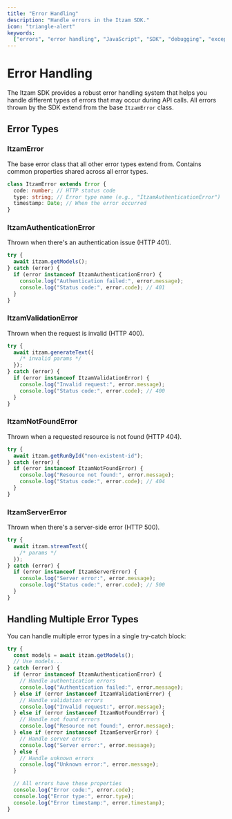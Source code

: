 ```yaml
---
title: "Error Handling"
description: "Handle errors in the Itzam SDK."
icon: "triangle-alert"
keywords:
  ["errors", "error handling", "JavaScript", "SDK", "debugging", "exceptions"]
---
```


# Error Handling

The Itzam SDK provides a robust error handling system that helps you handle different types of errors that may occur during API calls. All errors thrown by the SDK extend from the base `ItzamError` class.

## Error Types

### ItzamError

The base error class that all other error types extend from. Contains common properties shared across all error types.

```typescript
class ItzamError extends Error {
  code: number; // HTTP status code
  type: string; // Error type name (e.g., "ItzamAuthenticationError")
  timestamp: Date; // When the error occurred
}
```

### ItzamAuthenticationError

Thrown when there's an authentication issue (HTTP 401).

```typescript
try {
  await itzam.getModels();
} catch (error) {
  if (error instanceof ItzamAuthenticationError) {
    console.log("Authentication failed:", error.message);
    console.log("Status code:", error.code); // 401
  }
}
```

### ItzamValidationError

Thrown when the request is invalid (HTTP 400).

```typescript
try {
  await itzam.generateText({
    /* invalid params */
  });
} catch (error) {
  if (error instanceof ItzamValidationError) {
    console.log("Invalid request:", error.message);
    console.log("Status code:", error.code); // 400
  }
}
```

### ItzamNotFoundError

Thrown when a requested resource is not found (HTTP 404).

```typescript
try {
  await itzam.getRunById("non-existent-id");
} catch (error) {
  if (error instanceof ItzamNotFoundError) {
    console.log("Resource not found:", error.message);
    console.log("Status code:", error.code); // 404
  }
}
```

### ItzamServerError

Thrown when there's a server-side error (HTTP 500).

```typescript
try {
  await itzam.streamText({
    /* params */
  });
} catch (error) {
  if (error instanceof ItzamServerError) {
    console.log("Server error:", error.message);
    console.log("Status code:", error.code); // 500
  }
}
```

## Handling Multiple Error Types

You can handle multiple error types in a single try-catch block:

```typescript
try {
  const models = await itzam.getModels();
  // Use models...
} catch (error) {
  if (error instanceof ItzamAuthenticationError) {
    // Handle authentication errors
    console.log("Authentication failed:", error.message);
  } else if (error instanceof ItzamValidationError) {
    // Handle validation errors
    console.log("Invalid request:", error.message);
  } else if (error instanceof ItzamNotFoundError) {
    // Handle not found errors
    console.log("Resource not found:", error.message);
  } else if (error instanceof ItzamServerError) {
    // Handle server errors
    console.log("Server error:", error.message);
  } else {
    // Handle unknown errors
    console.log("Unknown error:", error.message);
  }

  // All errors have these properties
  console.log("Error code:", error.code);
  console.log("Error type:", error.type);
  console.log("Error timestamp:", error.timestamp);
}
```
